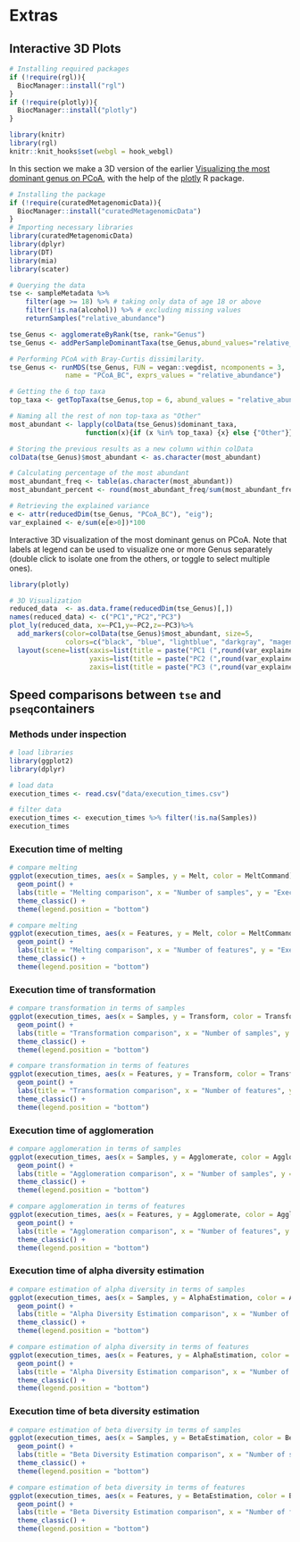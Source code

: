 # Extras {#extras}

## Interactive 3D Plots

```r
# Installing required packages
if (!require(rgl)){
  BiocManager::install("rgl")  
}
if (!require(plotly)){
  BiocManager::install("plotly")  
}
```

```r
library(knitr)
library(rgl)
knitr::knit_hooks$set(webgl = hook_webgl)
```


In this section we make a 3D version of the earlier [ Visualizing the most dominant genus on PCoA](https://microbiome.github.io/OMA/microbiome-exploration.html#visualizing-the-most-dominant-genus-on-pcoa), with the help of the [plotly](https://plotly.com/r/) R package.

```r
# Installing the package
if (!require(curatedMetagenomicData)){
  BiocManager::install("curatedMetagenomicData")  
}
# Importing necessary libraries
library(curatedMetagenomicData)
library(dplyr)
library(DT)
library(mia)
library(scater)

# Querying the data
tse <- sampleMetadata %>%
    filter(age >= 18) %>% # taking only data of age 18 or above
    filter(!is.na(alcohol)) %>% # excluding missing values
    returnSamples("relative_abundance")

tse_Genus <- agglomerateByRank(tse, rank="Genus")
tse_Genus <- addPerSampleDominantTaxa(tse_Genus,abund_values="relative_abundance", name = "dominant_taxa")

# Performing PCoA with Bray-Curtis dissimilarity.
tse_Genus <- runMDS(tse_Genus, FUN = vegan::vegdist, ncomponents = 3,
              name = "PCoA_BC", exprs_values = "relative_abundance")

# Getting the 6 top taxa
top_taxa <- getTopTaxa(tse_Genus,top = 6, abund_values = "relative_abundance")

# Naming all the rest of non top-taxa as "Other"
most_abundant <- lapply(colData(tse_Genus)$dominant_taxa,
                   function(x){if (x %in% top_taxa) {x} else {"Other"}})

# Storing the previous results as a new column within colData
colData(tse_Genus)$most_abundant <- as.character(most_abundant)

# Calculating percentage of the most abundant
most_abundant_freq <- table(as.character(most_abundant))
most_abundant_percent <- round(most_abundant_freq/sum(most_abundant_freq)*100, 1)

# Retrieving the explained variance
e <- attr(reducedDim(tse_Genus, "PCoA_BC"), "eig");
var_explained <- e/sum(e[e>0])*100
```

Interactive 3D visualization of the most dominant genus on PCoA.
Note that labels at legend can be used to visualize one or more Genus separately (double click to isolate one from the others, or toggle to select multiple ones).

```r
library(plotly)

# 3D Visualization
reduced_data  <- as.data.frame(reducedDim(tse_Genus)[,])
names(reduced_data) <- c("PC1","PC2","PC3")
plot_ly(reduced_data, x=~PC1,y=~PC2,z=~PC3)%>%
  add_markers(color=colData(tse_Genus)$most_abundant, size=5,
              colors=c("black", "blue", "lightblue", "darkgray", "magenta", "darkgreen", "red")) %>%
  layout(scene=list(xaxis=list(title = paste("PC1 (",round(var_explained[1],1),"%)")),
                    yaxis=list(title = paste("PC2 (",round(var_explained[2],1),"%)")),
                    zaxis=list(title = paste("PC3 (",round(var_explained[3],1),"%)"))))

```

## Speed comparisons between `tse` and `pseq`containers

### Methods under inspection

```r
# load libraries
library(ggplot2)
library(dplyr)
```

```r
# load data
execution_times <- read.csv("data/execution_times.csv")
```

```r
# filter data
execution_times <- execution_times %>% filter(!is.na(Samples)) 
execution_times
```

### Execution time of melting

```r
# compare melting
ggplot(execution_times, aes(x = Samples, y = Melt, color = MeltCommand)) + 
  geom_point() +
  labs(title = "Melting comparison", x = "Number of samples", y = "Execution time in s", color = "melt command", caption = "Execution time of melting as a function of number of samples") +
  theme_classic() +
  theme(legend.position = "bottom")
```

```r
# compare melting
ggplot(execution_times, aes(x = Features, y = Melt, color = MeltCommand)) + 
  geom_point() +
  labs(title = "Melting comparison", x = "Number of features", y = "Execution time in s", color = "melt command", caption = "Execution time of melting as a function of number of features") +
  theme_classic() +
  theme(legend.position = "bottom")
```

### Execution time of transformation

```r
# compare transformation in terms of samples
ggplot(execution_times, aes(x = Samples, y = Transform, color = TransformCommand)) + 
  geom_point() +
  labs(title = "Transformation comparison", x = "Number of samples", y = "Execution time in s", color = "transform command", caption = "Execution time of transformation as a function of number of samples") +
  theme_classic() +
  theme(legend.position = "bottom")
```

```r
# compare transformation in terms of features
ggplot(execution_times, aes(x = Features, y = Transform, color = TransformCommand)) + 
  geom_point() +
  labs(title = "Transformation comparison", x = "Number of features", y = "Execution time in s", color = "transform command", caption = "Execution time of transformation as a function of number of features") +
  theme_classic() +
  theme(legend.position = "bottom")
```

### Execution time of agglomeration

```r
# compare agglomeration in terms of samples
ggplot(execution_times, aes(x = Samples, y = Agglomerate, color = AgglomerateCommand)) + 
  geom_point() +
  labs(title = "Agglomeration comparison", x = "Number of samples", y = "Execution time in s", color = "agglomerate method", caption = "Execution time of agglomeration as a function of number of samples") +
  theme_classic() +
  theme(legend.position = "bottom")
```

```r
# compare agglomeration in terms of features
ggplot(execution_times, aes(x = Features, y = Agglomerate, color = AgglomerateCommand)) + 
  geom_point() +
  labs(title = "Agglomeration comparison", x = "Number of features", y = "Execution time in s", color = "agglomerate command", caption = "Execution time of agglomeration as a function of number of features") +
  theme_classic() +
  theme(legend.position = "bottom")
```

### Execution time of alpha diversity estimation

```r
# compare estimation of alpha diversity in terms of samples
ggplot(execution_times, aes(x = Samples, y = AlphaEstimation, color = AlphaCommand)) + 
  geom_point() +
  labs(title = "Alpha Diversity Estimation comparison", x = "Number of samples", y = "Execution time in s", color = "diversity estimation command", caption = "Execution time of estimating alpha diversity as a function of number of samples") +
  theme_classic() +
  theme(legend.position = "bottom")
```

```r
# compare estimation of alpha diversity in terms of features
ggplot(execution_times, aes(x = Features, y = AlphaEstimation, color = AlphaCommand)) + 
  geom_point() +
  labs(title = "Alpha Diversity Estimation comparison", x = "Number of features", y = "Execution time in s", color = "diversity estimation command", caption = "Execution time of estimating alpha diversity as a function of number of features") +
  theme_classic() +
  theme(legend.position = "bottom")
```

### Execution time of beta diversity estimation

```r
# compare estimation of beta diversity in terms of samples
ggplot(execution_times, aes(x = Samples, y = BetaEstimation, color = BetaCommand)) + 
  geom_point() +
  labs(title = "Beta Diversity Estimation comparison", x = "Number of samples", y = "Execution time in s", color = "diversity estimation command", caption = "Execution time of estimating beta diversity as a function of number of samples") +
  theme_classic() +
  theme(legend.position = "bottom")
```

```r
# compare estimation of beta diversity in terms of features
ggplot(execution_times, aes(x = Features, y = BetaEstimation, color = BetaCommand)) + 
  geom_point() +
  labs(title = "Beta Diversity Estimation comparison", x = "Number of features", y = "Execution time in s", color = "diversity estimation command", caption = "Execution time of estimating beta diversity as a function of number of features") +
  theme_classic() +
  theme(legend.position = "bottom")
```
